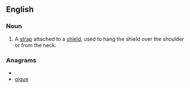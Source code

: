 ==English==
{{wikipedia}}

===Noun===
{{en-noun}}

# A [[strap]] attached to a [[shield]], used to hang the shield over the shoulder or from the neck.

===Anagrams===
* {{alphagram|eggiu}}
* [[gigue#English|gigue]]
